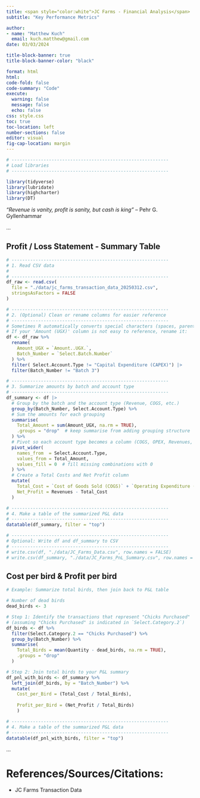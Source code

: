 ```yaml
---
title: <span style="color:white">JC Farms - Financial Analysis</span>
subtitle: "Key Performance Metrics"

author: 
- name: "Matthew Kuch"
  email: kuch.matthew@gmail.com
date: 03/03/2024

title-block-banner: true
title-block-banner-color: "black"

format: html
html:
code-fold: false
code-summary: "Code"
execute: 
  warning: false
  message: false
  echo: false
css: style.css
toc: true
toc-location: left
number-sections: false
editor: visual
fig-cap-location: margin
---
```


```r


# -----------------------------------------------------------
# Load libraries
# -----------------------------------------------------------

library(tidyverse)
library(lubridate)
library(highcharter)
library(DT)


```

*"Revenue is vanity, profit is sanity, but cash is king"* – Pehr G. Gyllenhammar

...

## Profit / Loss Statement - Summary Table

```r


# -----------------------------------------------------------
# 1. Read CSV data
#    
# -----------------------------------------------------------
df_raw <- read.csv(
  file = "./data/jc_farms_transaction_data_20250312.csv",
  stringsAsFactors = FALSE
)

# -----------------------------------------------------------
# 2. (Optional) Clean or rename columns for easier reference
# -----------------------------------------------------------
# Sometimes R automatically converts special characters (spaces, parentheses).
# If your 'Amount (UGX)' column is not easy to reference, rename it:
df <- df_raw %>%
  rename(
    Amount_UGX = `Amount..UGX.`,
    Batch_Number = `Select.Batch.Number`
  ) %>%
  filter( Select.Account.Type != "Capital Expenditure (CAPEX)") |> 
  filter(Batch_Number != "Batch 3")

# -----------------------------------------------------------
# 3. Summarize amounts by batch and account type
# -----------------------------------------------------------
df_summary <- df |> 
  # Group by the batch and the account type (Revenue, COGS, etc.)
  group_by(Batch_Number, Select.Account.Type) %>%
  # Sum the amounts for each grouping
  summarise(
    Total_Amount = sum(Amount_UGX, na.rm = TRUE),
    .groups = "drop"  # keep summarise from adding grouping structure
  ) %>%
  # Pivot so each account type becomes a column (COGS, OPEX, Revenues, CAPEX)
  pivot_wider(
    names_from  = Select.Account.Type,
    values_from = Total_Amount,
    values_fill = 0  # fill missing combinations with 0
  ) %>%
  # Create a Total Costs and Net Profit column
  mutate(
    Total_Cost = `Cost of Goods Sold (COGS)` + `Operating Expenditure (OPEX)`,
    Net_Profit = Revenues - Total_Cost
  )

# -----------------------------------------------------------
# 4. Make a table of the summarized P&L data
# -----------------------------------------------------------
datatable(df_summary, filter = "top")

# -----------------------------------------------------------
# Optional: Write df and df_summary to CSV 
# -----------------------------------------------------------
# write.csv(df, "./data/JC_Farms_Data.csv", row.names = FALSE)
# write.csv(df_summary, "./data/JC_Farms_PnL_Summary.csv", row.names = FALSE)

```

## Cost per bird & Profit per bird

```r

# Example: Summarize total birds, then join back to P&L table

# Number of dead birds
dead_birds <- 3

# Step 1: Identify the transactions that represent "Chicks Purchased"
# (assuming "Chicks Purchased" is indicated in `Select.Category.2`)
df_birds <- df %>%
  filter(Select.Category.2 == "Chicks Purchased") %>%
  group_by(Batch_Number) %>%
  summarise(
    Total_Birds = mean(Quantity - dead_birds, na.rm = TRUE),
    .groups = "drop"
  )

# Step 2: Join total birds to your P&L summary
df_pnl_with_birds <- df_summary %>%
  left_join(df_birds, by = "Batch_Number") %>%
  mutate(
    Cost_per_Bird = (Total_Cost / Total_Birds),
    
    Profit_per_Bird = (Net_Profit / Total_Birds)
    )

# -----------------------------------------------------------
# 4. Make a table of the summarized P&L data
# -----------------------------------------------------------
datatable(df_pnl_with_birds, filter = "top")

```

...

# References/Sources/Citations:

-   JC Farms Transaction Data
